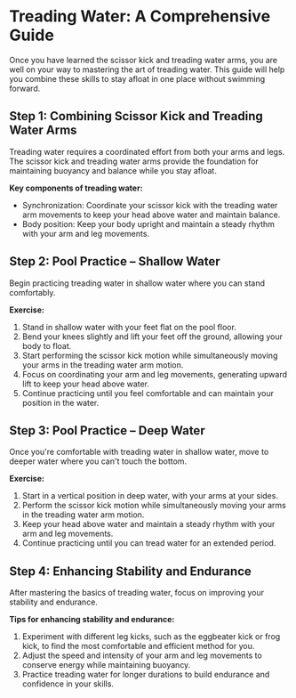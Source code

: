 # Treading Water: A Comprehensive Guide

Once you have learned the scissor kick and treading water arms, you are well on your way to mastering the art of treading water. This guide will help you combine these skills to stay afloat in one place without swimming forward.

## Step 1: Combining Scissor Kick and Treading Water Arms

Treading water requires a coordinated effort from both your arms and legs. The scissor kick and treading water arms provide the foundation for maintaining buoyancy and balance while you stay afloat.

**Key components of treading water:**

- Synchronization: Coordinate your scissor kick with the treading water arm movements to keep your head above water and maintain balance.
- Body position: Keep your body upright and maintain a steady rhythm with your arm and leg movements.

## Step 2: Pool Practice – Shallow Water

Begin practicing treading water in shallow water where you can stand comfortably.

**Exercise:**

1. Stand in shallow water with your feet flat on the pool floor.
2. Bend your knees slightly and lift your feet off the ground, allowing your body to float.
3. Start performing the scissor kick motion while simultaneously moving your arms in the treading water arm motion.
4. Focus on coordinating your arm and leg movements, generating upward lift to keep your head above water.
5. Continue practicing until you feel comfortable and can maintain your position in the water.

## Step 3: Pool Practice – Deep Water

Once you're comfortable with treading water in shallow water, move to deeper water where you can't touch the bottom.

**Exercise:**

1. Start in a vertical position in deep water, with your arms at your sides.
2. Perform the scissor kick motion while simultaneously moving your arms in the treading water arm motion.
3. Keep your head above water and maintain a steady rhythm with your arm and leg movements.
4. Continue practicing until you can tread water for an extended period.

## Step 4: Enhancing Stability and Endurance

After mastering the basics of treading water, focus on improving your stability and endurance.

**Tips for enhancing stability and endurance:**

1. Experiment with different leg kicks, such as the eggbeater kick or frog kick, to find the most comfortable and efficient method for you.
2. Adjust the speed and intensity of your arm and leg movements to conserve energy while maintaining buoyancy.
3. Practice treading water for longer durations to build endurance and confidence in your skills.
